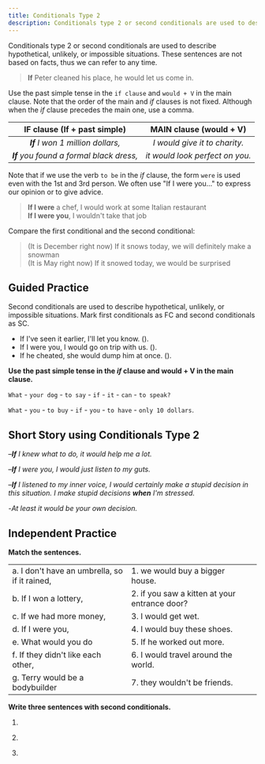 ```yaml
---
title: Conditionals Type 2
description: Conditionals type 2 or second conditionals are used to describe hypothetical, unlikely, or impossible situations. These sentences are not based on facts, thus we can refer to any time.
---
```


Conditionals type 2 or second conditionals are used to describe hypothetical, unlikely, or impossible situations. These sentences are not based on facts, thus we can refer to any time.

> **If** Peter cleaned his place, he would let us come in.

Use the past simple tense in the `if clause` and `would + V` in the main clause. Note that the order of the main and _if_ clauses is not fixed. Although when the _if_ clause precedes the main one, use a comma.

|       IF clause (If + past simple)       |     MAIN clause (would + V)     |
| :--------------------------------------: | :-----------------------------: |
|    _**If** I won 1 million dollars,_     |  _I would give it to charity._  |
| _**If** you found a formal black dress,_ | _it would look perfect on you._ |

Note that if we use the verb `to be` in the _if_ clause, the form `were` is used even with the 1st and 3rd person. We often use "If I were you..." to express our opinion or to give advice.

> **If I were** a chef, I would work at some Italian restaurant  
> **If I were you**, I wouldn't take that job

Compare the first conditional and the second conditional:

> (It is December right now) If it snows today, we will definitely make a snowman  
> (It is May right now) If it snowed today, we would be surprised

## Guided Practice

<Callout type="success">
  Second conditionals are used to describe hypothetical, unlikely, or impossible
  situations. Mark first conditionals as FC and second conditionals as SC.
</Callout>

- If I've seen it earlier, I'll let you know. (<Blank />). <Tooltip content="FC" />
- If I were you, I would go on trip with us. (<Blank />). <Tooltip content="SC" />
- If he cheated, she would dump him at once. (<Blank />). <Tooltip content="SC" />

**Use the past simple tense in the _if_ clause and would + V in the main clause.**

`What` - `your dog` - `to say` - `if` - `it` - `can` - `to speak?` <Tooltip content="What would your dog say if it could speak?" />

`What` - `you` - `to buy` - `if` - `you` - `to have` - `only 10 dollars`. <Tooltip content="What would you buy if you had only 10 dollars" />

## Short Story using Conditionals Type 2

–_**If** I knew what to do, it would help me a lot._

–_**If** I were you, I would just listen to my guts._

–_**If** I listened to my inner voice, I would certainly make a stupid decision in this situation. I make stupid decisions **when** I'm stressed._

-_At least it would be your own decision._

## Independent Practice

**Match the sentences.**

|                                               |                                               |                              |
| :-------------------------------------------- | :-------------------------------------------- | :--------------------------- |
| a. I don't have an umbrella, so if it rained, | 1. we would buy a bigger house.               | <Tooltip content="(a, 3)" /> |
| b. If I won a lottery,                        | 2. if you saw a kitten at your entrance door? | <Tooltip content="(b, 6)" /> |
| c. If we had more money,                      | 3. I would get wet.                           | <Tooltip content="(c, 1)" /> |
| d. If I were you,                             | 4. I would buy these shoes.                   | <Tooltip content="(d, 4)" /> |
| e. What would you do                          | 5. If he worked out more.                     | <Tooltip content="(e, 2)" /> |
| f. If they didn't like each other,            | 6. I would travel around the world.           | <Tooltip content="(f, 7)" /> |
| g. Terry would be a bodybuilder               | 7. they wouldn't be friends.                  | <Tooltip content="(g, 5)" /> |

**Write three sentences with second conditionals.**

1. <Blank />
   <Tooltip content="Where would you be if you could live anywhere in the world?" />

2. <Blank /> <Tooltip content="If I were you, I would ask him out." />

3. <Blank />
   <Tooltip content="If there were more shops nearby, I wouldn't have to spend 30 minutes on a drive." />

